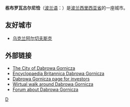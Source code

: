 {{Infobox Settlement
| name = 栋布罗瓦古尔尼恰<br />Dąbrowa Górnicza
| image_skyline =Dąbrowa_Górnicza_-_Biblioteka_(2006).jpg
| imagesize = 250px
| image_caption = 
| image_flag = POL Dąbrowa Górnicza flag.svg
| image_shield = POL Dąbrowa Górnicza COA 1.svg
| pushpin_map = Poland
| pushpin_label_position = bottom
| subdivision_type = 国家
| subdivision_name = {{POL}}
| subdivision_type1 = [[省|省]]
| subdivision_name1 = [[西里西亚省|西里西亚省]]
| subdivision_type2 = [[县|县]]
| subdivision_name2 = 城市县
| area_total_km2 = 188
| population_as_of = 2006年
| population_total = 129753
| population_density_km2 = auto
| population_metro = 3487000
| timezone = [[欧洲中部时间|CET]]
| utc_offset = +1
| timezone_DST = [[欧洲中部夏令时间|CEST]]
| utc_offset_DST = +2
| latd = 50 | latm = 19 | lats =  | latNS = N | longd = 19 | longm = 16 | longs =  | longEW = E
| postal_code_type = 邮政编码
| postal_code = 41-300 to 42-530
| area_code = +48 32
| blank_name = 汽车牌照
| blank_info = SD
| website = http://www.dabrowa-gornicza.pl/ 
}}
'''栋布罗瓦古尔尼恰'''（[[波兰语|波兰语]]：'''{{lang|pl|Dąbrowa Górnicza}}'''）是[[波兰|波兰]][[西里西亚省|西里西亚省]]的一座城市。

== 友好城市 ==
* {{flagicon|Ukraine}}[[乌克兰|乌克兰]][[阿尔切夫斯克|阿尔切夫斯克]]

== 外部链接 ==
* [http://www.dabrowa-gornicza.pl/ The City of Dabrowa Gornicza] {{Wayback|url=http://www.dabrowa-gornicza.pl/ |date=20210324213515 }}
* [http://www.britannica.com/eb/article-9028478/Dabrowa-Gornicza Encyclopaedia Britannica Dabrowa Gornicza] {{Wayback|url=http://www.britannica.com/eb/article-9028478/Dabrowa-Gornicza |date=20080505101301 }}
* [http://www.dabrowa-gornicza.com/ Dabrowa Gornicza page for investors] {{Wayback|url=http://www.dabrowa-gornicza.com/ |date=20201026030711 }}
* [http://www.dabrowa-gornicza.info/ Wirtual walk around Dabrowa Gornicza] {{Wayback|url=http://www.dabrowa-gornicza.info/ |date=20210201153631 }}
* [http://www.dabrowa-gornicza.org/ Forum about Dabrowa Gornicza] {{Wayback|url=http://www.dabrowa-gornicza.org/ |date=20210117193124 }}

{{Authority control}}
{{Poland-stub}}

[[Category:西里西亚省城市|D]]